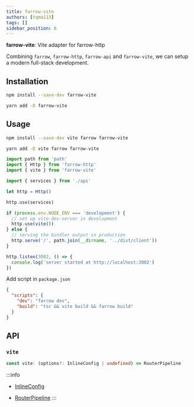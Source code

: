 ```yaml
---
title: farrow-vite
authors: [tqma113]
tags: []
sidebar_position: 6
---
```



**farrow-vite**: Vite adapter for farrow-http

Combining `farrow`, `farrow-http`, `farrow-api` and `farrow-vite`, we can setup a modern full-stack development.

## Installation

<Tabs groupId="package-tool">
<TabItem value="npm" label="npm">

```bash
npm install --save-dev farrow-vite
```

</TabItem>
<TabItem value="yarn" label="Yarn" default>

```bash
yarn add -D farrow-vite
```

</TabItem>
</Tabs>

## Usage

<Tabs groupId="package-tool">
<TabItem value="npm" label="npm">

```bash
npm install --save-dev vite farrow farrow-vite
```

</TabItem>
<TabItem value="yarn" label="Yarn" default>

```bash
yarn add -D vite farrow farrow-vite
```

</TabItem>
</Tabs>

```typescript
import path from 'path'
import { Http } from 'farrow-http'
import { vite } from 'farrow-vite'

import { services } from './api'

let http = Http()

http.use(services)

if (process.env.NODE_ENV === 'development') {
  // set up vite-dev-server in development
  http.use(vite())
} else {
  // serving the bundler output in production
  http.serve('/', path.join(__dirname, '../dist/client'))
}

http.listen(3002, () => {
  console.log('server started at http://localhost:3002')
})
```

Add script in `package.json`

```json
{
  "scripts": {
    "dev": "farrow dev",
    "build": "tsc && vite build && farrow build"
  }
}
```

## API

### `vite`

```typescript
const vite: (options?: InlineConfig | undefined) => RouterPipeline
```

:::info
* [InlineConfig](https://vitejs.dev/guide/api-javascript.html#inlineconfig)

* [RouterPipeline](./02-farrow-http.mdx)
:::
